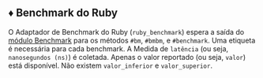 ## ♦️ Benchmark do Ruby

O Adaptador de Benchmark do Ruby (`ruby_benchmark`) espera a saída do [módulo Benchmark](https://github.com/ruby/benchmark) para os métodos `#bm`, `#bmbm`, e `#benchmark`.
Uma etiqueta é necessária para cada benchmark.
A Medida de `latência` (ou seja, `nanosegundos (ns)`) é coletada.
Apenas o valor reportado (ou seja, `valor`) está disponível. Não existem `valor_inferior` e `valor_superior`.